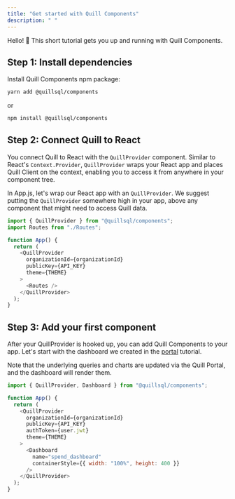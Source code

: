 ```yaml
---
title: "Get started with Quill Components"
description: " "
---
```


Hello! 👋 This short tutorial gets you up and running with Quill Components.

## Step 1: Install dependencies

Install Quill Components npm package:

```bash
yarn add @quillsql/components
```

or

```bash
npm install @quillsql/components
```

## Step 2: Connect Quill to React

You connect Quill to React with the `QuillProvider` component. Similar to React's `Context.Provider`, `QuillProvider` wraps your React app and places Quill Client on the context, enabling you to access it from anywhere in your component tree.

In App.js, let's wrap our React app with an `QuillProvider`. We suggest putting the `QuillProvider` somewhere high in your app, above any component that might need to access Quill data.

```js App.js
import { QuillProvider } from "@quillsql/components";
import Routes from "./Routes";

function App() {
  return (
    <QuillProvider
      organizationId={organizationId}
      publicKey={API_KEY}
      theme={THEME}
    >
      <Routes />
    </QuillProvider>
  );
}
```

## Step 3: Add your first component

After your QuillProvider is hooked up, you can add Quill Components to your app. Let's start with the dashboard we created in the <a href="/portal">portal</a> tutorial.

Note that the underlying queries and charts are updated via the Quill Portal, and the dashboard will render them.

<Card>

```js App.js
import { QuillProvider, Dashboard } from "@quillsql/components";

function App() {
  return (
    <QuillProvider
      organizationId={organizationId}
      publicKey={API_KEY}
      authToken={user.jwt}
      theme={THEME}
    >
      <Dashboard
        name="spend_dashboard"
        containerStyle={{ width: "100%", height: 400 }}
      />
    </QuillProvider>
  );
}
```

</Card>
